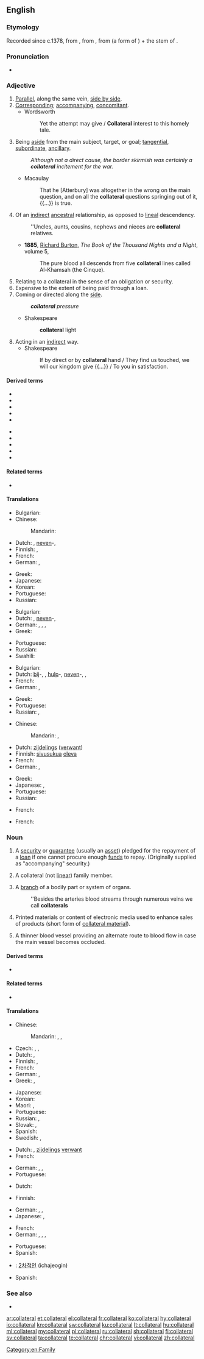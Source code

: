 {{also|collatéral}}
==English==

===Etymology===
Recorded since c.1378, from {{etyl|fro|en}}, from {{etyl|ML.|en}} {{m|la|collateralis|collaterālis}}, from {{etyl|la|en}} {{m|la|col-||together with}} (a form of {{m|la|con-}}) + the stem of {{m|la|latus||side}}.

===Pronunciation===
* {{IPA|/kəˈlætəɹəl/|lang=en}}

===Adjective===
{{en-adj|-}}

# [[parallel|Parallel]], along the same vein, [[side by side]].
# [[corresponding|Corresponding]]; [[accompanying]], [[concomitant]].
#* Wordsworth
#*: Yet the attempt may give / '''Collateral''' interest to this homely tale.
# Being [[aside]] from the main subject, target, or goal; [[tangential]], [[subordinate]], [[ancillary]].
#: ''Although not a direct cause, the border skirmish was certainly a '''collateral''' incitement for the war.''
#: {{ux|en|'''collateral''' damage}}
#* Macaulay
#*: That he [Atterbury] was altogether in the wrong on the main question, and on all the '''collateral''' questions springing out of it, {{...}} is true.
# Of an [[indirect]] [[ancestral]] relationship, as opposed to [[lineal]] descendency.
#: ''Uncles, aunts, cousins, nephews and nieces are '''collateral''' relatives.
#* '''1885''', [[w:Richard Francis Burton|Richard Burton]], ''The Book of the Thousand Nights and a Night'', volume 5,
#*: The pure blood all descends from five '''collateral''' lines called Al-Khamsah (the Cinque).
# Relating to a collateral in the sense of an obligation or security.
# Expensive to the extent of being paid through a loan.
# Coming or directed along the [[side]].
#: '''''collateral''' pressure''
#* Shakespeare
#*: '''collateral''' light
# Acting in an [[indirect]] way.
#* Shakespeare
#*: If by direct or by '''collateral''' hand / They find us touched, we will our kingdom give {{...}} / To you in satisfaction.

====Derived terms====
{{der-top}}
* {{l|en|collateral artery}}
* {{l|en|collateral circulation}}
* {{l|en|collateral damage}}
* {{l|en|collateral form}}
* {{l|en|collateral material}}
{{der-mid}}
* {{l|en|collateral security}}
* {{l|en|collateral vein}}
* {{l|en|collateral vessel}}
* {{l|en|collaterality}}
* {{l|en|collaterally}}
{{der-bottom}}

====Related terms====
* {{l|en|lateral}}

====Translations====
{{trans-top|parallel, along the same vein}}
* Bulgarian: {{t+|bg|успореден}}
* Chinese:
*: Mandarin: {{t+|cmn|旁系|alt=旁系的|tr=pángxì de|sc=Hani}}
* Dutch: {{t|nl|collateraal}}, [[neven]]-, {{t+|nl|zijdelings}}
* Finnish: {{t+|fi|rinnakkainen}}, {{t|fi|rinnakkais-}}
* French: {{t+|fr|collatéral|m}}
* German: {{t|de|nebeneinanderliegend}}, {{t+|de|benachbart}}
{{trans-mid}}
* Greek: {{t+|el|παράλληλος|m|sc=Grek}}
* Japanese: {{t|ja|傍系の|tr=bōkei no}}
* Korean: {{t|ko|평행한|tr=pyeonghaenghan}}
* Portuguese: {{t|pt|colateral}}
* Russian: {{t+|ru|боково́й}}
{{trans-bottom}}

{{trans-top|corresponding, accompanying}}
* Bulgarian: {{t+|bg|съпътствуващ}}
* Dutch: {{t|nl|collateraal}}, [[neven]]-, {{t+|nl|begeleidend}}
* German: {{t+|de|Neben-}}, {{t+|de|Bei-}}, {{t+|de|begleitend}}, {{t|de|Begleit-}}
* Greek: {{t+|el|συμπληρωματικός|m|sc=Grek}}
{{trans-mid}}
* Portuguese: {{t|pt|colateral}}
* Russian: {{t+|ru|сопу́тствующий}}
* Swahili: {{t+|sw|dhamana}}
{{trans-bottom}}

{{trans-top|aside from the main subject, target}}
* Bulgarian: {{t+|bg|косвен}}
* Dutch: [[bij]]-, {{t+|nl|bijkomstig}}, [[hulp]]-, [[neven]]-, {{t+|nl|subsidiair}}, {{t+|nl|zijdelings}}
* French: {{t+|fr|collatéral|m}}
* German: {{t|de|hinzukommend}}, {{t+|de|Bei-}}
{{trans-mid}}
* Greek: {{t+|el|παράπλευρος|m|sc=Grek}}
* Portuguese: {{t|pt|colateral}}
* Russian: {{t+|ru|побо́чный}}, {{t+|ru|ко́свенный}}
{{trans-bottom}}

{{trans-top|of an indirect family relationship}}
* Chinese:
*: Mandarin: {{t+|cmn|旁系親屬|sc=Hani}}, {{t+|cmn|旁系亲属|tr=pángxì qīnshǔ}}
* Dutch: [[zijdelings]] ([[verwant]])
* Finnish: [[sivusuku]]a [[oleva]]
* French: {{t+|fr|collatéral|m}}
* German: {{t+|de|entfernt}}, {{t+|de|weitläufig}}
{{trans-mid}}
* Greek: {{t+|el|έμμεσος|m|sc=Grek}}
* Japanese: {{t|ja|傍系親族の|tr=bōkei-shinzoku no}}, {{t|ja|傍系縁者の|tr=bōkei-enja no}}
* Portuguese: {{t|pt|colateral}}
* Russian: {{t+|ru|боково́й}}
{{trans-bottom}}

{{trans-top|related to an obligation or security}}
{{trans-mid}}
{{trans-bottom}}

{{trans-top|expensive}}
{{trans-mid}}
{{trans-bottom}}

{{trans-top|coming alongside}}
* French: {{t+|fr|collatéral|m}}
{{trans-mid}}
{{trans-bottom}}

{{trans-top|acting indirectly}}
* French: {{t+|fr|indirect|m}}
{{trans-mid}}
{{trans-bottom}}

===Noun===
{{wikipedia}}
{{en-noun}}

# A [[security]] or [[guarantee]] (usually an [[asset]]) pledged for the repayment of a [[loan]] if one cannot procure enough [[fund]]s to repay. (Originally supplied as "accompanying" security.)
# {{lb|en|now|_|rare}} A collateral (not [[linear]]) family member.
# A [[branch]] of a bodily part or system of organs.
#: ''Besides the arteries blood streams through numerous veins we call '''collaterals'''
# {{lb|en|marketing}} Printed materials or content of electronic media used to enhance sales of products (short form of [[collateral material]]).
# A thinner blood vessel providing an alternate route to blood flow in case the main vessel becomes occluded.

====Derived terms====
* {{l|en|marketing collateral}}

====Related terms====
* {{l|en|lateral}}

====Translations====
{{trans-top|security or guarantee}}
* Chinese:
*: Mandarin: {{t+|cmn|擔保|sc=Hani}}, {{t+|cmn|担保|tr=dānbǎo|sc=Hani}}, {{t+|cmn|抵押品|tr=dǐyāpǐn|sc=Hani}}
* Czech: {{t|cs|kolaterál|m}}, {{t|cs|zajištění|n}}, {{t|cs|zástava|f}}
* Dutch: {{t+|nl|onderpand|n}}, {{t+|nl|pand|n}}
* Finnish: {{t+|fi|pantti}}, {{t+|fi|vakuus}}
* French: {{t+|fr|nantissement|m}}
* German: {{t+|de|Sicherheit|f}}, {{t+|de|Pfand|m}}
* Greek: {{t+|el|εχέγγυο|n|sc=Grek}}, {{t+|el|εγγύηση|f|sc=Grek}}
{{trans-mid}}
* Japanese: {{t+|ja|担保|tr=たんぽ, tanpo|sc=Jpan}}
* Korean: {{t+|ko|담보물|sc=Kore}}
* Maori: {{t|mi|punga}}, {{t|mi|moni punga}}
* Portuguese: {{t+|pt|garantia|f}}
* Russian: {{t+|ru|поручи́тельство|n}}, {{t+|ru|зало́г|m}}
* Slovak: {{t|sk|záloha|f}}, {{t|sk|zástava|f}}
* Spanish: {{t+|es|prenda|f}}
* Swedish: {{t+|sv|pant}}, {{t+|sv|säkerhet|c}}
{{trans-bottom}}

{{trans-top|collateral relative}}
* Dutch: {{t|nl|nevenverwant|m}}, [[zijdelings]] [[verwant]] {{g|m}}
* French: {{t+|fr|collatéral|m}}
{{trans-mid}}
* German: {{t|de|entfernter Verwandter|m}}, {{t|de|entfernte Verwandte|f}}, {{t|de|weitläufige Verwandtschaft|f}}
* Portuguese: {{t|pt|colateral|m}}
{{trans-bottom}}

{{trans-top|branch of a bodily part}}
* Dutch: {{t|nl|vertakking}}
{{trans-mid}}
{{trans-bottom}}

{{trans-top|printed materials to enhance sales}}
* Finnish: {{t+|fi|vakuus}}
{{trans-mid}}
* German: {{t|de|Werbematerial|n}}, {{t|de|Marketing-Material|n}}, {{t|de|Begleitmaterial}}
* Japanese: {{t+|ja|パンフレット|tr=panfuretto}}, {{t|ja|カタログ|tr=katarogu}}
{{trans-bottom}}

{{trans-top|thinner blood vessel}}
* French: {{t+|fr|collatérale|f}}
* German: {{t|de|Umgehungsgefäß|n}}, {{t|de|Kollateralgefäß|n}}, {{t|de|Kollaterale|f}}, {{t|de|Nebengefäß|n}}
{{trans-mid}}
* Portuguese: {{t|pt|colateral}}
* Spanish: {{t|es|colateral}}
{{trans-bottom}}

{{checktrans-top}}
{{trans-mid}}
* {{ttbc|ko}}: [[2차적인]] (ichajeogin)
* Spanish: {{t-check|es|aval}}
{{trans-bottom}}

===See also===
* {{l|en|mortgage}}

[[Category:en:Family]]

[[ar:collateral]]
[[et:collateral]]
[[el:collateral]]
[[fr:collateral]]
[[ko:collateral]]
[[hy:collateral]]
[[io:collateral]]
[[kn:collateral]]
[[sw:collateral]]
[[ku:collateral]]
[[lt:collateral]]
[[hu:collateral]]
[[ml:collateral]]
[[my:collateral]]
[[pl:collateral]]
[[ru:collateral]]
[[sh:collateral]]
[[fi:collateral]]
[[sv:collateral]]
[[ta:collateral]]
[[te:collateral]]
[[chr:collateral]]
[[vi:collateral]]
[[zh:collateral]]